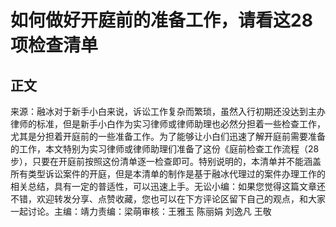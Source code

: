 # 如何做好开庭前的准备工作，请看这28项检查清单
## 正文
来源：融冰对于新手小白来说，诉讼工作复杂而繁琐，虽然入行初期还没达到主办律师的标准，但是新手小白作为实习律师或律师助理也必然分担着一些检查工作，尤其是分担着开庭前的一些准备工作。为了能够让小白们迅速了解开庭前需要准备的工作，本文特别为实习律师或律师助理们准备了这份《庭前检查工作流程（28步），只要在开庭前按照这份清单逐一检查即可。特别说明的，本清单并不能涵盖所有类型诉讼案件的开庭，但是本清单的制作是基于融冰代理过的案件办理工作的相关总结，具有一定的普适性，可以迅速上手。无讼小编：如果您觉得这篇文章还不错，欢迎转发分享、点赞收藏，您也可以在下方评论区留下自己的观点，和大家一起讨论。主编：靖力责编：梁萌审核：王雅玉 陈丽娟 刘逸凡 王敬